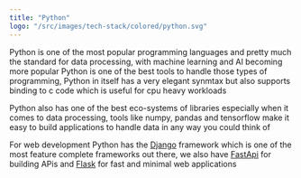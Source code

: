 ```yaml
---
title: "Python"
logo: "/src/images/tech-stack/colored/python.svg"
---
```


Python is one of the most popular programming languages and pretty much the standard for data processing, with machine learning and AI becoming more popular Python is one of the best tools to handle those types of programming, Python in itself has a very elegant synmtax but also supports binding to c code which is useful for cpu heavy workloads

Python also has one of the best eco-systems of libraries especially when it comes to data processing, tools like numpy, pandas and tensorflow make it easy to build applications to handle data in any way you could think of

For web development Python has the [Django](/stack/django) framework which is one of the most feature complete frameworks out there, we also have [FastApi](/stack/fast-api) for building APis and [Flask](/stack/flask) for fast and minimal web applications
